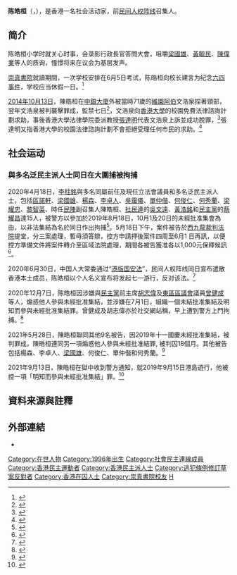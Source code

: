 {{noteTA
|1=zh-hans:岑子杰;zh-hant:岑子杰;岑子杰=>zh-hant:岑子杰;
}}

{{Infobox officeholder
| honorific-prefix   = 
| name               = 陳皓桓
| native_name    = Figo Chan Ho-wun
| native_name_lang = en
| honorific-suffix = 
| image              = 
| image_size         = 
| caption            = 
| office             = [[民間人權陣線|民間人權陣線]]召集人
| term_start         = 2020年10月21日
| term_end           = 2021月5月28日
| predecessor        = [[岑子杰|岑子杰]]
| successor          = [[鍾松輝|鍾松輝]]
| constituency       = 
| office1            = [[民間人權陣線|民間人權陣線]]副召集人
| term_start1        = 2018年
| term_end1          = 2020年10月21日
| predecessor2       = 
| successor2         = [[何啟明_(民協)|何啟明]]<br>黃亦武
| birth_date         = {{birth_date_and_age|1996|04|03}}
| birth_place        = {{HKG-1959}}
| Native place       = 
| party              = {{LSD}}
| 居住地              = {{HKG}}[[新界|新界]][[屯門區|屯門區]]
| marriage           = 
| education = 
}}

'''陈皓桓'''（{{lang-en|Figo Chan Ho-wun}}，{{bd|1996年|4月3日|}}），是香港一名社会活动家，前[[民间人权阵线|民间人权阵线]]召集人。

== 简介 ==
陈皓桓小学时就关心时事，会录影行政長官答問大會，咀嚼[[梁國雄|梁國雄]]、[[黃毓民|黃毓民]]、[[陳偉業|陳偉業]]等人的质询，憧憬将来在议会为基层发声。

[[崇真書院|崇真書院]]就讀期間，一次学校安排在6月5日考试，陈皓桓向校长建言为纪念[[六四事件|六四事件]]，学校应当休假一日。<ref>{{cite news |author1=關震海 |title=【星期日人物】重回街頭‖陳皓桓 |url=https://www.mpweekly.com/culture/%E9%A6%99%E6%B8%AF%E7%A4%BE%E9%81%8B-%E8%AD%B0%E5%93%A1%E5%8A%A9%E7%90%86-dq-47502 |accessdate=2020-12-08 |work=明周文化 |date=2017-08-13 |archive-date=2020-09-24 |archive-url=https://web.archive.org/web/20200924022205/https://www.mpweekly.com/culture/%E9%A6%99%E6%B8%AF%E7%A4%BE%E9%81%8B-%E8%AD%B0%E5%93%A1%E5%8A%A9%E7%90%86-dq-47502 |dead-url=no }}</ref>

[[2014年|2014年]][[10月13日|10月13日]]，陳皓桓在[[中銀大廈|中銀大廈]]外被當時71歲的[[維園阿伯|維園阿伯]]文浩泉捏著頸部，翌年文浩泉被判襲擊罪成，監禁七日<ref>{{cite news |title=官斥「一路講一路作」　維園阿伯襲黃絲青年罪成 |url=https://www.thestandnews.com/politics/%E5%AE%98%E6%96%A5-%E4%B8%80%E8%B7%AF%E8%AC%9B%E4%B8%80%E8%B7%AF%E4%BD%9C-%E7%B6%AD%E5%9C%92%E9%98%BF%E4%BC%AF%E8%A5%B2%E9%BB%83%E7%B5%B2%E9%9D%92%E5%B9%B4%E7%BD%AA%E6%88%90 |accessdate=2021-10-28 |agency=立場新聞 |date=2015-07-16 |archive-date=2021-10-28 |archive-url=https://web.archive.org/web/20211028104909/https://www.thestandnews.com/politics/%E5%AE%98%E6%96%A5-%E4%B8%80%E8%B7%AF%E8%AC%9B%E4%B8%80%E8%B7%AF%E4%BD%9C-%E7%B6%AD%E5%9C%92%E9%98%BF%E4%BC%AF%E8%A5%B2%E9%BB%83%E7%B5%B2%E9%9D%92%E5%B9%B4%E7%BD%AA%E6%88%90 |dead-url=no }}</ref>，文浩泉向[[香港大學|香港大學]]的校園免費法律諮詢計劃求助，事後香港大學法律學院委派教授[[張達明_(法律學者)|張達明]]代表文浩泉上訴並成功脫罪，<ref>{{cite news |title=「維園阿伯」文浩泉上訴得直 |url=https://orientaldaily.on.cc/cnt/news/20160302/00176_034.html |work=[[東方日報_(香港)|東方日報 (香港)]] |date=2016-03-02 |accessdate=2021-10-28 |archive-date=2021-10-28 |archive-url=https://web.archive.org/web/20211028104243/https://orientaldaily.on.cc/cnt/news/20160302/00176_034.html |dead-url=no }}</ref>張達明又指香港大學的校園法律諮詢計劃不會拒絕受理任何市民的求助。<ref>{{cite news |title=涉向黃絲青年叉頸判囚一周　維園阿伯獲張達明義助上訴得直 |url=https://www.thestandnews.com/politics/%E6%B6%89%E5%90%91%E9%BB%83%E7%B5%B2%E9%9D%92%E5%B9%B4%E5%8F%89%E9%A0%B8%E5%88%A4%E5%9B%9A%E4%B8%80%E5%91%A8-%E7%B6%AD%E5%9C%92%E9%98%BF%E4%BC%AF%E7%8D%B2%E5%BC%B5%E9%81%94%E6%98%8E%E7%BE%A9%E5%8A%A9%E4%B8%8A%E8%A8%B4%E5%BE%97%E7%9B%B4 |accessdate=2021-10-28 |work=[[立場新聞|立場新聞]] |date=2016-03-01 |archive-date=2021-10-29 |archive-url=https://web.archive.org/web/20211029210244/https://www.thestandnews.com/politics/%E6%B6%89%E5%90%91%E9%BB%83%E7%B5%B2%E9%9D%92%E5%B9%B4%E5%8F%89%E9%A0%B8%E5%88%A4%E5%9B%9A%E4%B8%80%E5%91%A8-%E7%B6%AD%E5%9C%92%E9%98%BF%E4%BC%AF%E7%8D%B2%E5%BC%B5%E9%81%94%E6%98%8E%E7%BE%A9%E5%8A%A9%E4%B8%8A%E8%A8%B4%E5%BE%97%E7%9B%B4 |dead-url=no }}</ref>

==社会运动==
===與多名泛民主派人士同日在大圍捕被拘捕===
2020年4月18日，[[李柱銘|李柱銘]]與多名同屬前任及現任立法會議員和多名泛民主派人士，包括[[區諾軒|區諾軒]]、[[梁國雄|梁國雄]]、[[楊森_(香港)|楊森]]、[[李卓人|李卓人]]、[[吳靄儀|吳靄儀]]、[[單仲偕|單仲偕]]、[[何俊仁|何俊仁]]、[[何秀蘭|何秀蘭]]、[[梁耀忠|梁耀忠]]、[[黎智英|黎智英]]、時任[[民間人權陣線|民陣]]副召集人陳皓桓、[[社會民主連線|社民連]]的[[吳文遠|吳文遠]]、[[黃浩銘|黃浩銘]]和[[民主黨_(香港)|民主黨]]的[[蔡耀昌|蔡耀昌]]達15人，被警方以參加於2019年8月18日，10月1及20日的未經批准集會為由，以非法集結為名於同日作出拘捕<ref name="Stand News 20200418">{{cite web|title=【大搜捕】警拘李柱銘、吳靄儀、黎智英等 15 名民主派人士　涉去年反送中遊行集會|url=https://www.thestandnews.com/politics/李柱銘-黎智英-區諾軒-梁國雄等多人據報被警上門拘捕-料與反送中示威有關/|accessdate=2020-09-11|archive-date=2020-06-07|archive-url=https://web.archive.org/web/20200607064932/https://www.thestandnews.com/politics/%E6%9D%8E%E6%9F%B1%E9%8A%98-%E9%BB%8E%E6%99%BA%E8%8B%B1-%E5%8D%80%E8%AB%BE%E8%BB%92-%E6%A2%81%E5%9C%8B%E9%9B%84%E7%AD%89%E5%A4%9A%E4%BA%BA%E6%93%9A%E5%A0%B1%E8%A2%AB%E8%AD%A6%E4%B8%8A%E9%96%80%E6%8B%98%E6%8D%95-%E6%96%99%E8%88%87%E5%8F%8D%E9%80%81%E4%B8%AD%E7%A4%BA%E5%A8%81%E6%9C%89%E9%97%9C/|dead-url=no}}</ref>。5月18日下午，案件被告於[[西九龍裁判法院|西九龍裁判法院]]提堂，分三案處理，暫毋須答辯，控方申請押後案件四周至6月1 日再訊，以便控方準備文件將案件轉介至區域法院處理，期間各被告獲准各以1,000元保釋候訊<ref>{{cite web |title=【4.18 大搜捕】李柱銘、吳靄儀等 15 人提堂　逾百市民庭外聲援　梁國雄等人斥政治檢控 |url=https://www.thestandnews.com/politics/4-18-大搜捕-李柱銘-吳靄儀等-15-人提堂-逾百市民庭外聲援-梁國雄等人斥政治檢控/ |website=立場新聞 |accessdate=2020-05-18 |date=2020-05-18 |archive-date=2020-06-04 |archive-url=https://web.archive.org/web/20200604100251/https://www.thestandnews.com/politics/4-18-%E5%A4%A7%E6%90%9C%E6%8D%95-%E6%9D%8E%E6%9F%B1%E9%8A%98-%E5%90%B3%E9%9D%84%E5%84%80%E7%AD%89-15-%E4%BA%BA%E6%8F%90%E5%A0%82-%E9%80%BE%E7%99%BE%E5%B8%82%E6%B0%91%E5%BA%AD%E5%A4%96%E8%81%B2%E6%8F%B4-%E6%A2%81%E5%9C%8B%E9%9B%84%E7%AD%89%E4%BA%BA%E6%96%A5%E6%94%BF%E6%B2%BB%E6%AA%A2%E6%8E%A7/ |dead-url=no }}</ref>。

2020年6月30日，中国人大常委通过“[[港版国安法|港版国安法]]”，民间人权阵线同日宣布遣散香港本土成员，陈皓桓以个人名义宣布将发起七一游行，反对该法。<ref>{{cite news |author1=萧静 |title=香港民阵遣散本地成员 以个人名义发起7.1游行 |url=https://www.ntdtv.com/gb/2020/06/30/a102883069.html |accessdate=2020-12-08 |work=新唐人电视台 |date=2020-07-01 |archive-date=2020-11-02 |archive-url=https://web.archive.org/web/20201102145428/https://www.ntdtv.com/gb/2020/06/30/a102883069.html |dead-url=no }}</ref>

2020年12月7日，陈皓桓因涉嫌與[[民主黨_(香港)|民主黨]]前主席[[胡志偉_(政治人物)|胡志偉]]及[[東區區議會|東區區議會]]議員[[曾健成|曾健成]]等人，煽惑他人參與未經批准集結，並涉嫌在7月1日，組織一個未結批准集結及明知而參與未經批准集結罪。曾健成及胡志偉亦於社交網站稱，早上遭到警方上門拘捕。<ref>{{cite news |title=民陣召集人陳皓桓等多人遭警察上門拘捕 |url=https://hk.news.yahoo.com/%E6%B0%91%E9%99%A3%E5%8F%AC%E9%9B%86%E4%BA%BA%E9%99%B3%E7%9A%93%E6%A1%93%E7%AD%89%E5%A4%9A%E4%BA%BA%E9%81%AD%E8%AD%A6%E5%AF%9F%E4%B8%8A%E9%96%80%E6%8B%98%E6%8D%95-235548360.html?guccounter=1&guce_referrer=aHR0cHM6Ly93d3cuZ29vZ2xlLmNvbS8&guce_referrer_sig=AQAAAE_lfCSQuakTYM8uEO1ct0O1B9nH5mbOUI4VBRey6dNVntxnJZXbuiv_IUgYeClFxO1L_ENn0smRmyAwE8zhHsHq6iroiVK2h2cxGgd4IYQaTrFsthkxNvmT6CafLefj8YFM_HQzcnybTxnA8RHTKjhdLd0xFY3U2mNJ_CbF4vKA |accessdate=2020-12-08 |work=Yahoo香港 |date=2020-12-08}}</ref>

2021年5月28日，陳皓桓聯同其他9名被告，因2019年十一國慶未經批准集結，被判罪成，陳皓桓連同另一項煽惑他人參與未經批准結罪, 被判囚18個月。其他被告包括楊森、李卓人、[[梁國雄|梁國雄]]、何俊仁、單仲偕和何秀蘭。<ref>{{cite web |url=https://news.rthk.hk/rthk/ch/component/k2/1593086-20210528.htm |title=十一集結案　楊森何秀蘭判囚14個月　單仲偕緩刑 |publisher=rthk |date=2021-05-28 |accessdate=2021-10-02 |archive-date=2021-10-02 |archive-url=https://web.archive.org/web/20211002045355/https://news.rthk.hk/rthk/ch/component/k2/1593086-20210528.htm |dead-url=no }}</ref>

2021年9月13日，陳皓桓在獄中收到警方通知，就2019年9月15日港島遊行，他被控一項「明知而參與未經批准集結」罪。<ref>{{cite news |title=因10.1非法集結案服刑　陳皓桓再被加控前年9.15參與未經批准集結 |url=https://www.thestandnews.com/politics/%E5%9B%A0-101-%E9%9D%9E%E6%B3%95%E9%9B%86%E7%B5%90%E6%A1%88%E6%9C%8D%E5%88%91-%E9%99%B3%E7%9A%93%E6%A1%93%E5%86%8D%E8%A2%AB%E5%8A%A0%E6%8E%A7%E5%89%8D%E5%B9%B4-915-%E5%8F%83%E8%88%87%E6%9C%AA%E7%B6%93%E6%89%B9%E5%87%86%E9%9B%86%E7%B5%90 |publisher=立場新聞 |date=2021-09-13 |accessdate=2021-09-13 |archive-date=2021-10-11 |archive-url=https://web.archive.org/web/20211011060940/https://www.thestandnews.com/politics/%E5%9B%A0-101-%E9%9D%9E%E6%B3%95%E9%9B%86%E7%B5%90%E6%A1%88%E6%9C%8D%E5%88%91-%E9%99%B3%E7%9A%93%E6%A1%93%E5%86%8D%E8%A2%AB%E5%8A%A0%E6%8E%A7%E5%89%8D%E5%B9%B4-915-%E5%8F%83%E8%88%87%E6%9C%AA%E7%B6%93%E6%89%B9%E5%87%86%E9%9B%86%E7%B5%90 |dead-url=no }}</ref>

==資料来源與註釋==
{{reflist|2}}
{{noteFoot}}

== 外部連結 ==
*{{facebook|figochanhw}}

{{start box}}
{{p-post|香港}}
{{s-before|[[岑子杰|岑子杰]]}}
{{s-title|[[民間人權陣線|民間人權陣線]]召集人|2020年10月21日－2021年5月28日}}
{{s-after|[[鍾松輝|鍾松輝]]}}
{{s-before|不詳}}
{{s-title|[[民間人權陣線|民間人權陣線]]副召集人|2018年－2020年10月}}
{{s-after|[[何啟明_(民協)|何啟明]]<br>黃亦武}}
{{end}}

[[Category:在世人物|Category:在世人物]]
[[Category:1996年出生|Category:1996年出生]]
[[Category:社會民主連線成員|Category:社會民主連線成員]]
[[Category:香港民主運動者|Category:香港民主運動者]]
[[Category:香港民主派人士|Category:香港民主派人士]]
[[Category:逃犯條例修訂草案反對者|Category:逃犯條例修訂草案反對者]]
[[Category:香港在囚人士|Category:香港在囚人士]]
[[Category:崇真書院校友|Category:崇真書院校友]]
[[Category:陳姓|H]]